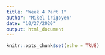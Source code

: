 ```yaml
---
title: "Week 4 Part 1"
author: "Mikel irigoyen"
date: "10/27/2020"
output: html_document
---
```


```r
knitr::opts_chunk$set(echo = TRUE)
```

